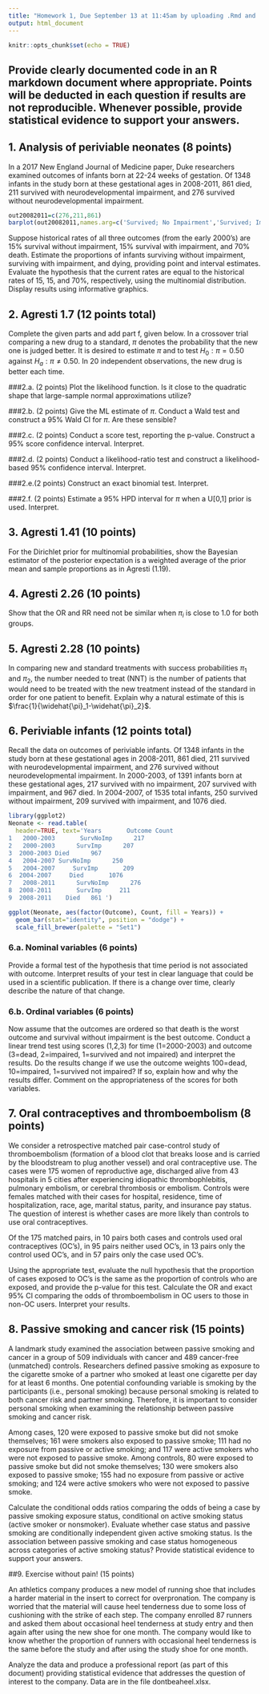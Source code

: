 ```yaml
---
title: "Homework 1, Due September 13 at 11:45am by uploading .Rmd and .pdf files on Sakai"
output: html_document
---
```


```r
knitr::opts_chunk$set(echo = TRUE)
```

## Provide clearly documented code in an R markdown document where appropriate. Points will be deducted in each question if results are not reproducible. Whenever possible, provide statistical evidence to support your answers. 

## 1. Analysis of periviable neonates (8 points)

In a 2017 New England Journal of Medicine paper, Duke researchers examined outcomes of infants born at 22-24 weeks of gestation.  Of 1348 infants in the study born at these gestational ages in 2008-2011, 861 died, 211 survived with neurodevelopmental impairment, and 276 survived without neurodevelopmental impairment.

```r
out20082011=c(276,211,861)
barplot(out20082011,names.arg=c('Survived; No Impairment','Survived; Impaired','Died'),xlab='Outcome',ylab='Count',main='Infant Outcomes 2008-2011',col='blue')
```


<!-- full data 2000-2003 967 death 207 surv impair 217 surv no impair 1391 total
2004-2007 1076 death 209 surv impair 250 surv no impair 1535 total -->

Suppose historical rates of all three outcomes (from the early 2000's) are 15% survival without impairment, 15% survival with impairment, and 70% death.  Estimate the proportions of infants surviving without impairment, surviving with impairment, and dying, providing point and interval estimates. Evaluate the hypothesis that the current rates are equal to the historical rates of 15, 15, and 70%, respectively, using the multinomial distribution. Display results using informative graphics.


## 2. Agresti 1.7 (12 points total)
Complete the given parts and add part f, given below. In a crossover trial comparing a new drug to a standard, $\pi$ denotes the probability that the new one is judged better. It is desired to estimate $\pi$ and to test $H_0: \pi=0.50$ against $H_a: \pi \neq 0.50$. In 20 independent observations, the new drug is better each time.

###2.a. (2 points)
Plot the likelihood function. Is it close to the quadratic shape that large-sample normal approximations utilize?

###2.b. (2 points)
Give the ML estimate of $\pi$. Conduct a Wald test and construct a 95% Wald CI for $\pi$. Are these sensible?

###2.c. (2 points)
Conduct a score test, reporting the p-value. Construct a 95% score confidence interval. Interpret.

###2.d. (2 points)
Conduct a likelihood-ratio test and construct a likelihood-based 95% confidence interval. Interpret.

###2.e.(2 points)
Construct an exact binomial test. Interpret.

###2.f. (2 points)
Estimate a 95% HPD interval for $\pi$ when a U[0,1] prior is used. Interpret.

## 3. Agresti 1.41 (10 points)
For the Dirichlet prior for multinomial probabilities, show the Bayesian estimator of the posterior expectation is a weighted average of the prior mean and sample proportions as in Agresti (1.19).

## 4. Agresti 2.26 (10 points)
Show that the OR and RR need not be similar when $\pi_i$ is close to 1.0 for both groups.

## 5. Agresti 2.28 (10 points)
In comparing new and standard treatments with success probabilities $\pi_1$ and $\pi_2$, the number needed to treat (NNT) is the number of patients that would need to be treated with the new treatment instead of the standard in order for one patient to benefit. Explain why a natural estimate of this is $\frac{1}{\widehat{\pi}_1-\widehat{\pi}_2}$.

## 6. Periviable infants (12 points total)

Recall the data on outcomes of periviable infants. Of 1348 infants in the study born at these gestational ages in 2008-2011, 861 died, 211 survived with neurodevelopmental impairment, and 276 survived without neurodevelopmental impairment. In 2000-2003, of 1391 infants born at these gestational ages, 217 survived with no impairment, 207 survived with impairment, and 967 died. In 2004-2007, of 1535 total infants, 250 survived without impairment, 209 survived with impairment, and 1076 died.



```r

library(ggplot2)
Neonate <- read.table(
  header=TRUE, text='Years       Outcome Count
1   2000-2003       SurvNoImp      217
2   2000-2003      SurvImp      207
3  2000-2003 Died      967
4   2004-2007 SurvNoImp      250
5   2004-2007     SurvImp       209
6  2004-2007     Died       1076
7   2008-2011      SurvNoImp      276
8  2008-2011       SurvImp     211
9  2008-2011    Died   861 ')

ggplot(Neonate, aes(factor(Outcome), Count, fill = Years)) + 
  geom_bar(stat="identity", position = "dodge") + 
  scale_fill_brewer(palette = "Set1")

```

### 6.a. Nominal variables (6 points)
Provide a formal test of the hypothesis that time period is not associated with outcome. Interpret results of your test in clear language that could be used in a scientific publication.  If there is a change over time, clearly describe the nature of that change.

### 6.b. Ordinal variables (6 points)
Now assume that the outcomes are ordered so that death is the worst outcome and survival without impairment is the best outcome. Conduct a linear trend test using scores (1,2,3) for time (1=2000-2003) and outcome (3=dead, 2=impaired, 1=survived and not impaired) and interpret the results. Do the results change if we use the outcome weights 100=dead, 10=impaired, 1=survived not impaired?  If so, explain how and why the results differ. Comment on the appropriateness of the scores for both variables.

## 7. Oral contraceptives and thromboembolism (8 points)

We consider a retrospective matched pair case-control study of thromboembolism (formation of a blood clot that breaks loose and is carried by the bloodstream to plug another vessel) and oral contraceptive use. The cases were 175 women of reproductive age, discharged alive from 43 hospitals in 5 cities after experiencing idiopathic thrombophlebitis, pulmonary embolism, or cerebral thrombosis or embolism. Controls were females matched with their cases for hospital, residence, time of hospitalization, race, age, marital status, parity, and insurance pay status. The question of interest is whether cases are more likely than controls to use oral contraceptives.

Of the 175 matched pairs, in 10 pairs both cases and controls used oral contraceptives (OC's), in 95 pairs neither used OC's, in 13 pairs only the control used OC's, and in 57 pairs only the case used OC's.

Using the appropriate test, evaluate the null hypothesis that the proportion of cases exposed to OC's is the same as the proportion of controls who are exposed, and provide the p-value for this test. Calculate the OR and exact 95% CI comparing the odds of thromboembolism in OC users to those in non-OC users. Interpret your results.


## 8. Passive smoking and cancer risk (15 points)

A landmark study examined the association between passive smoking and cancer in a group of 509 individuals with cancer and 489 cancer-free (unmatched) controls. Researchers defined passive smoking as exposure to the cigarette smoke of a partner who smoked at least one cigarette per day for at least 6 months. One potential confounding variable is smoking by the participants (i.e., personal smoking) because personal smoking is related to both cancer risk and partner smoking. Therefore, it is important to consider personal smoking when examining the relationship between passive smoking and cancer risk.

Among cases, 120 were exposed to passive smoke but did not smoke themselves; 161 were smokers also exposed to passive smoke; 111 had no exposure from passive or active smoking; and 117 were active smokers who were not exposed to passive smoke. Among controls, 80 were exposed to passive smoke but did not smoke themselves; 130 were smokers also exposed to passive smoke; 155 had no exposure from passive or active smoking; and 124 were active smokers who were not exposed to passive smoke.

Calculate the conditional odds ratios comparing the odds of being a case by passive smoking exposure status, conditional on active smoking status (active smoker or nonsmoker).  Evaluate whether case status and passive smoking are conditionally independent given active smoking status. Is the association between passive smoking and case status homogeneous across categories of active smoking status?  Provide statistical evidence to support your answers.

##9. Exercise without pain! (15 points)

An athletics company produces a new model of running shoe that includes a harder material in the insert to correct for overpronation. The company is worried that the material will cause heel tenderness due to some loss of cushioning with the strike of each step. The company enrolled 87 runners and asked them about occasional heel tenderness at study entry and then again after using the new shoe for one month. The company would like to know whether the proportion of runners with occasional heel tenderness is the same before the study and after using the study shoe for one month. 

Analyze the data and produce a professional report (as part of this document) providing statistical evidence that addresses the question of interest to the company. Data are in the file dontbeaheel.xlsx. 